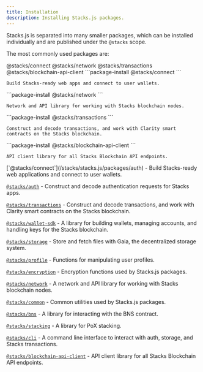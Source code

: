 ```yaml
---
title: Installation
description: Installing Stacks.js packages.
---
```



Stacks.js is separated into many smaller packages, which can be installed individually and are published under the `@stacks` scope.

The most commonly used packages are:

<Tabs defaultValue="connect">
  <TabsList className='flex flex-wrap md:w-max'>
    <TabsTrigger value="connect" className='tab group'>
      <Badge variant='outline' className='badge transition-colors hover:text-neutral-900 dark:group-hover:text-white'>@stacks/connect</Badge>
    </TabsTrigger>
    <TabsTrigger value="network" className='tab group'>
      <Badge variant='outline' className='badge transition-colors hover:text-neutral-900 dark:group-hover:text-white'>@stacks/network</Badge>
    </TabsTrigger>
    <TabsTrigger value="transactions" className='tab group'>
      <Badge variant='outline' className='badge transition-colors hover:text-neutral-900 dark:group-hover:text-white'>@stacks/transactions</Badge>
    </TabsTrigger>
    <TabsTrigger value="client" className='tab group'>
      <Badge variant='outline' className='badge transition-colors hover:text-neutral-900 dark:group-hover:text-white'>@stacks/blockchain-api-client</Badge>
    </TabsTrigger>
  </TabsList>
  <TabsContent value="connect">
    ```package-install
    @stacks/connect
    ```

    Build Stacks-ready web apps and connect to user wallets.
  </TabsContent>
  <TabsContent value="network">
    ```package-install
    @stacks/network
    ```

    Network and API library for working with Stacks blockchain nodes.
  </TabsContent>
  <TabsContent value="transactions">
    ```package-install
    @stacks/transactions
    ```

    Construct and decode transactions, and work with Clarity smart contracts on the Stacks blockchain.
  </TabsContent>
  <TabsContent value="client">
    ```package-install
    @stacks/blockchain-api-client
    ```

    API client library for all Stacks Blockchain API endpoints.
  </TabsContent>
</Tabs>

<Accordions>
  <Accordion title="All available packages">
  [`@stacks/connect`](/stacks/stacks.js/packages/auth) - Build Stacks-ready web applications and connect to user wallets.

  [`@stacks/auth`](/stacks/stacks.js/packages/auth) - Construct and decode authentication requests for Stacks apps.

  [`@stacks/transactions`](/stacks/stacks.js/packages/transactions) - Construct and decode transactions, and work with Clarity smart contracts on the Stacks blockchain.

  [`@stacks/wallet-sdk`](/stacks/stacks.js/packages/wallet-sdk) - A library for building wallets, managing accounts, and handling keys for the Stacks blockchain.

  [`@stacks/storage`](/stacks/stacks.js/packages/storage) - Store and fetch files with Gaia, the decentralized storage system.

  [`@stacks/profile`](/stacks/stacks.js/packages/profile) - Functions for manipulating user profiles.

  [`@stacks/encryption`](/stacks/stacks.js/packages/encryption) - Encryption functions used by Stacks.js packages.

  [`@stacks/network`](/stacks/stacks.js/packages/network) - A network and API library for working with Stacks blockchain nodes.

  [`@stacks/common`](/stacks/stacks.js/packages/common) - Common utilities used by Stacks.js packages.

  [`@stacks/bns`](/stacks/stacks.js/packages/bns) - A library for interacting with the BNS contract.

  [`@stacks/stacking`](/stacks/stacks.js/packages/stacking) - A library for PoX stacking.

  [`@stacks/cli`](/stacks/stacks.js/packages/cli) - A command line interface to interact with auth, storage, and Stacks transactions.

  [`@stacks/blockchain-api-client`](/stacks/api/client) - API client library for all Stacks Blockchain API endpoints.
  </Accordion>
</Accordions>
